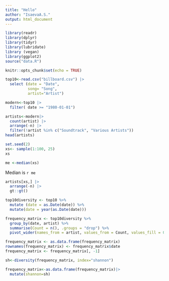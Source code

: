 ```yaml
---
title: "Hello"
author: "IsaevaA.S."
output: html_document
---
```


```r

library(readr)
library(dplyr)
library(tidyr)
library(lubridate)
library (vegan)
library(ggplot2)
source("data.R")

knitr::opts_chunk$set(echo = TRUE)
```


```r
top10<-read.csv("billboard.csv") |>
  select (date = "Date",
          song= "Song",
          artist="Artist")

```

```r
modern<-top10 |>
  filter( date >= "1980-01-01")


```

```r
artists<-modern|>
  count(artist) |>
  arrange(-n) |>
  filter(!artist %in% c("Soundtrack", "Various Artists"))
head(artists)
```


```r
set.seed(2)
xs<- sample(1:100, 25)
xs
```

```r
me <-median(xs)
```

Median is `r me`

```r
artists[xs,] |>
  arrange(-n) |>
  gt::gt()
```


```r
top10diversity <- top10 %>%
  mutate (date = as.Date(date)) %>% 
  mutate(date = year(as.Date(date))) 
```

```r
frequency_matrix <- top10diversity %>%
  group_by(date, artist) %>%
  summarise(Count = n(), .groups = "drop") %>%
  pivot_wider(names_from = artist, values_from = Count, values_fill = 0)
```

```r
frequency_matrix <- as.data.frame(frequency_matrix)
rownames(frequency_matrix) <- frequency_matrix$date
frequency_matrix <- frequency_matrix[, -1]
```

```r
sh<-diversity(frequency_matrix, index="shannon")

```

```r
frequency_matrix<-as.data.frame(frequency_matrix)|>
  mutate(shannon=sh)
```



